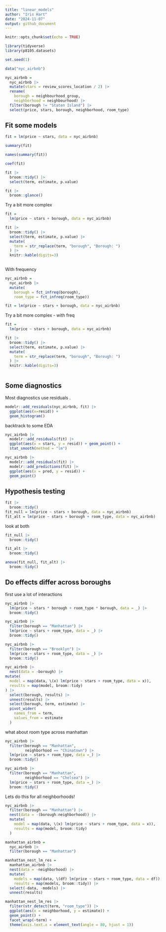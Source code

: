 ```yaml
---
title: "linear_models"
author: "Iris Hart"
date: "2024-11-07"
output: github_document
---
```


```r
knitr::opts_chunk$set(echo = TRUE)
```

```r
library(tidyverse)
library(p8105.datasets)

set.seed(1)
```

```r
data("nyc_airbnb")

nyc_airbnb = 
  nyc_airbnb |> 
  mutate(stars = review_scores_location / 2) |> 
  rename(
    borough = neighbourhood_group,
    neighborhood = neighbourhood) |> 
  filter(borough != "Staten Island") |> 
  select(price, stars, borough, neighborhood, room_type)
```

## Fit some models
```r
fit = lm(price ~ stars, data = nyc_airbnb)

summary(fit)

names(summary(fit))

coef(fit)

fit |>
  broom::tidy() |>
  select(term, estimate, p.value)

fit |>
  broom::glance()
```

Try a bit more complex
```r
fit = 
  lm(price ~ stars + borough, data = nyc_airbnb)

fit |>
  broom::tidy() |>
  select(term, estimate, p.value) |> 
  mutate(
    term = str_replace(term, "borough", "Borough: ")
  ) |> 
  knitr::kable(digits=3)
    
```

With frequency 
```r
nyc_airbnb = 
  nyc_airbnb |> 
  mutate(
    borough = fct_infreq(borough),
    room_type = fct_infreq(room_type))

fit = lm(price ~ stars + borough, data = nyc_airbnb)
```

Try a bit more complex - with freq
```r
fit = 
  lm(price ~ stars + borough, data = nyc_airbnb)

fit |>
  broom::tidy() |>
  select(term, estimate, p.value) |> 
  mutate(
    term = str_replace(term, "borough", "Borough: ")
  ) |> 
  knitr::kable(digits=3)
    
```

## Some diagnostics 

Most diagnostics use residuals . 

```r
modelr::add_residuals(nyc_airbnb, fit) |>
  ggplot(aes(x=resid)) + 
  geom_histogram()
```

backtrack to some EDA

```r
nyc_airbnb |> 
  modelr::add_residuals(fit) |> 
  ggplot(aes(x = stars, y = resid)) + geom_point() +
  stat_smooth(method = "lm")
```


```r
nyc_airbnb |> 
  modelr::add_residuals(fit) |> 
  modelr::add_predictions(fit) |>
  ggplot(aes(x = pred, y = resid)) + 
  geom_point()
```

## Hypothesis testing

```r
fit |> 
  broom::tidy()
fit_null = lm(price ~ stars + borough, data = nyc_airbnb)
fit_alt = lm(price ~ stars + borough + room_type, data = nyc_airbnb)

```

look at both
```r
fit_null |>
  broom::tidy()

fit_alt |> 
  broom::tidy()

anova(fit_null, fit_alt) |> 
  broom::tidy()
```

## Do effects differ across boroughs 

first use a lot of interactions 
```r
nyc_airbnb |> 
  lm(price ~ stars * borough + room_type * borough, data = _) |>
  broom::tidy()
```

```r
nyc_airbnb |> 
  filter(borough == "Manhattan") |> 
  lm(price ~ stars + room_type, data = _) |>
  broom::tidy()
```

```r
nyc_airbnb |> 
  filter(borough == "Brooklyn") |> 
  lm(price ~ stars + room_type, data = _) |>
  broom::tidy()
```

```r
nyc_airbnb |> 
  nest(data = -borough) |>
mutate(
  model = map(data, \(x) lm(price ~ stars + room_type, data = x)),
  results = map(model, broom::tidy)
) |> 
  select(borough, results) |> 
  unnest(results) |> 
  select(borough, term, estimate) |> 
  pivot_wider(
    names_from = term, 
    values_from = estimate
  )
```

what about room type across manhattan 

```r
nyc_airbnb |> 
  filter(borough == "Manhattan", 
         neighborhood == "Chinatown") |>
  lm(price ~ stars + room_type, data =_) |>
  broom::tidy()

nyc_airbnb |> 
  filter(borough == "Manhattan", 
         neighborhood == "Chelsea") |>
  lm(price ~ stars + room_type, data =_) |>
  broom::tidy()
```
  
  
Lets do this for all neighborhoods!

```r
nyc_airbnb |> 
  filter(borough == "Manhattan") |> 
  nest(data = -(borough:neighborhood)) |>
  mutate(
    model = map(data, \(x) lm(price ~ stars + room_type, data = x)),
    results = map(model, broom::tidy)
  )
```

```r
manhattan_airbnb =
  nyc_airbnb |> 
  filter(borough == "Manhattan")

manhattan_nest_lm_res =
  manhattan_airbnb |> 
  nest(data = -neighborhood) |> 
  mutate(
    models = map(data, \(df) lm(price ~ stars + room_type, data = df)),
    results = map(models, broom::tidy)) |> 
  select(-data, -models) |> 
  unnest(results)
```


```r
manhattan_nest_lm_res |> 
  filter(str_detect(term, "room_type")) |> 
  ggplot(aes(x = neighborhood, y = estimate)) + 
  geom_point() + 
  facet_wrap(~term) + 
  theme(axis.text.x = element_text(angle = 80, hjust = 1))
```

